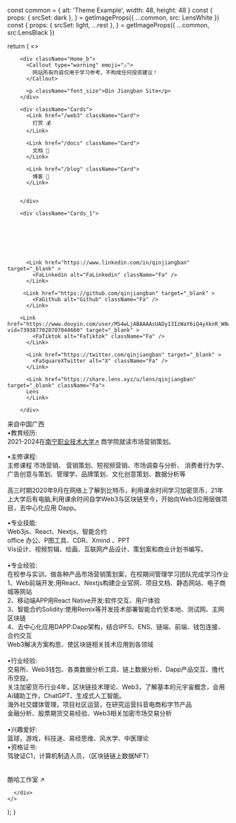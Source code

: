  


  const common = { alt: 'Theme Example', width: 48, height: 48 }
  const {
    props: { srcSet: dark },
  } = getImageProps({ ...common, src: LensWhite })
  const {
    props: { srcSet: light, ...rest },
  } = getImageProps({ ...common, src:LensBlack })

  return (
    <>
    <style jsx>{`
  .svg-icon {
    fill: var(--svg-fill);
  }

  @media (prefers-color-scheme: dark) {
    :root {
      --svg-fill: white;
    }
  }

  @media (prefers-color-scheme: light) {
    :root {
      --svg-fill: black;
    }
  }
`}</style>
      <div className="Home">

        <div className="Home_b">
          <Callout type="warning" emoji="⚠">
            网站所有内容仅用于学习参考，不构成任何投资建议！
          </Callout>

          <p className="font_size">Qin Jiangban Site</p>
        </div>

        <div className="Cards">
          <Link href="/web3" className="Card">
            打赏 💰
          </Link>

          <Link href="/docs" className="Card">
            文档 📖
          </Link>

          <Link href="/blog" className="Card">
            博客 📰
          </Link>


        </div>

        <div className="Cards_1">
 

          




          <Link href="https://www.linkedin.com/in/qinjiangban" target="_blank" >
            <FaLinkedin alt="FaLinkedin" className="Fa" />
          </Link>

         <Link href="https://github.com/qinjiangban" target="_blank" >
            <FaGithub alt="Github" className="Fa" />
          </Link>

        <Link href="https://www.douyin.com/user/MS4wLjABAAAAsUADy13IzWaY6iQ4yXknR_W8wCZPQCBA68G6wHPYd3k?vid=7393877028707044660" target="_blank" >
            <FaTiktok alt="FaTiktok" className="Fa" />
          </Link>     
          
<Link href="https://weibo.com/u/6455980140" target='_blank'>
            <FaWeibo alt="Weibo" className="Fa" />
</Link>

  

          <Link href="https://twitter.com/qinjiangban" target="_blank" >
            <FaSquareXTwitter alt="X" className="Fa" />
          </Link>

          <Link href="https://share.lens.xyz/u/lens/qinjiangban" target="_blank" className="Fa">
          Lens
          </Link>     
          
        </div>





<div className="text">

<p className="text_p">
来自中国广西<br/>
•教育经历:<br/>
2021-2024在<a href="https://www.nncvt.edu.cn" target='_blank'>南宁职业技术大学↗</a>
商学院就读市场营销策划。<br/>

•主修课程:<br/>
主修课程	市场营销、 营销策划、短视频营销、市场调查与分析、 消费者行为学、 广告创意与策划、管理学、品牌策划、文化创意策划、数据分析等<br/>
<br/>
高三时期2020年9月在网络上了解到比特币，利用课余时间学习加密货币，21年上大学后有电脑,利用课余时间自学Web3与区块链至今，开始向Web3应用层做项目，去中心化应用 Dapp。
</p>

</div>

<div className="text">

<p className="text_p">
•专业技能:<br/>
Web3js、React、Nextjs、智能合约<br/>
oﬃce 办公、P图工具、CDR、Xmind 、PPT<br/>
Vis设计、视频剪辑、绘画、互联网产品设计、策划案和商业计划书编写。<br/>
<br/>
•专业经验:<br/>
在校参与实训，做各种产品市场营销策划案，在校期间管理学习团队完成学习作业<br/>
1、Web前端开发:用React、Nextjs构建企业官网、项目文档、静态网站、电子商城等网站<br/>
2、移动端APP用React Native开发:软件交互、用户体验<br/>
3、智能合约Solidity:使用Remix等开发技术部署智能合约至本地、测试网、主网区块链<br/>
4、去中心化应用DAPP:Dapp架构，结合IPFS、ENS、链端、前端、钱包连接、合约交互<br/>
Web3解决方案构思、使区块链相关技术应用到各领域<br/>
<br/>
•行业经验:<br/>
交易所、Web3钱包、各类数据分析工具、链上数据分析、Dapp产品交互、撸代币空投。<br/>
关注加密货币行业4年，区块链技术理论、Web3，了解基本的元宇宙概念，会用Ai辅助工作，ChatGPT、生成式人工智能。<br/>
海外社交媒体管理，项目社区运营，在研究运营抖音电商和字节产品<br/>
金融分析、股票期货交易经验、Web3相关加密市场交易分析
<br/>
<br/>
•兴趣爱好:<br/>
篮球，游戏，科技迷、易经思维、风水学、中医理论
<br/>
•资格证书:<br/>
驾驶证C1，计算机制造人员，（区块链链上数据NFT）<br/>
<br/>
<br/>
          <Link href="https://callha.com" target="_blank"  className="Fa">
            酷哈工作室 ↗
          </Link>
</p>



</div>

      </div>
    </>
  );
}
